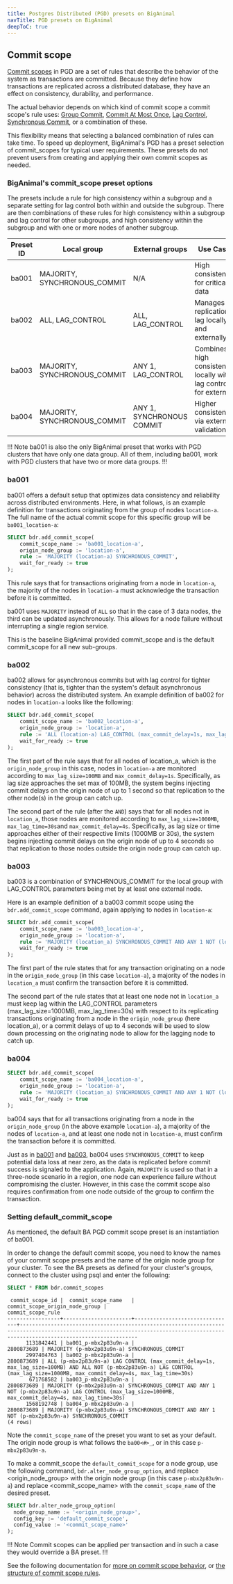 ```yaml
---
title: Postgres Distributed (PGD) presets on BigAnimal
navTitle: PGD presets on BigAnimal
deepToC: true
---
```


## Commit scope

[Commit scopes](../../../pgd/latest/durability/commit-scopes/) in PGD are a set of rules that describe the behavior of the system as transactions are committed. Because they define how transactions are replicated across a distributed database, they have an effect on consistency, durability, and performance.

The actual behavior depends on which kind of commit scope a commit scope's rule uses: [Group Commit](/../../../pgd/latest/durability/group-commit/), [Commit At Most Once](/../../../pgd/latest/durability/camo/), [Lag Control](/../../../pgd/latest/durability/lag-control/), [Synchronous Commit](/../../../pgd/latest/durability/synchronous_commit/), or a combination of these.

This flexibility means that selecting a balanced combination of rules can take time. To speed up deployment, BigAnimal's PGD has a preset selection of commit_scopes for typical user requirements. These presets do not prevent users from creating and applying their own commit scopes as needed.

### BigAnimal's commit_scope preset options

The presets include a rule for high consistency within a subgroup and a separate setting for lag control both within and outside the subgroup. There are then combinations of these rules for high consistency within a subgroup and lag control for other subgroups, and high consistency within the subgroup and with one or more nodes of another subgroup.

| Preset ID | Local group         | External groups     | Use Case                             |
|-----------|---------------------|--------------------|--------------------------------------|
| ba001     | MAJORITY, SYNCHRONOUS_COMMIT  | N/A                | High consistency for critical data   |
| ba002     | ALL, LAG_CONTROL         | ALL, LAG_CONTROL        | Manages replication lag locally and externally |
| ba003     | MAJORITY, SYNCHRONOUS_COMMIT  | ANY 1, LAG_CONTROL        | Combines high consistency locally with lag control for external|
| ba004     | MAJORITY, SYNCHRONOUS_COMMIT  | ANY 1, SYNCHRONOUS COMMIT | Higher consistency via external validation |

!!! Note
ba001 is also the only BigAnimal preset that works with PGD clusters that have only one data group. All of them, including ba001, work with PGD clusters that have two or more data groups.
!!!

### ba001

ba001 offers a default setup that optimizes data consistency and reliability across distributed environments. Here, in what follows, is an example definition for transactions originating from the group of nodes `location-a`. The full name of the actual commit scope for this specific group will be `ba001_location-a`:

```sql
SELECT bdr.add_commit_scope(
    commit_scope_name := 'ba001_location-a',
    origin_node_group := 'location-a',
    rule := 'MAJORITY (location-a) SYNCHRONOUS_COMMIT',
    wait_for_ready := true
);
```

This rule says that for transactions originating from a node in `location-a`, the majority of the nodes in `location-a` must acknowledge the transaction before it is committed.

ba001 uses `MAJORITY` instead of `ALL` so that in the case of 3 data nodes, the third can be updated asynchronously. This allows for a node failure without interrupting a single region service. 

This is the baseline BigAnimal provided commit_scope and is the default commit_scope for all new sub-groups.

### ba002

ba002 allows for asynchronous commits but with lag control for tighter consistency (that is, tighter than the system's default asynchronous behavior) across the distributed system. An example definition of ba002 for nodes in `location-a` looks like the following:

```sql
SELECT bdr.add_commit_scope(
    commit_scope_name := 'ba002_location-a',
    origin_node_group := 'location-a',
    rule := 'ALL (location-a) LAG_CONTROL (max_commit_delay=1s, max_lag_size=100MB) AND ALL NOT (location-a) LAG_CONTROL (max_lag_size=1000MB, max_commit_delay=4s, max_lag_time=30s)',
    wait_for_ready := true
);
```

The first part of the rule says that for all nodes of location_a, which is the `origin_node_group` in this case, nodes in `location-a` are monitored according to `max_lag_size=100MB` and `max_commit_delay=1s`. Specifically, as lag size approaches the set max of 100MB, the system begins injecting commit delays on the origin node of up to 1 second so that replication to the other node(s) in the group can catch up.

The second part of the rule (after the `AND`) says that for all nodes not in `location_a`, those nodes are monitored according to `max_lag_size=1000MB`, `max_lag_time=30s`and `max_commit_delay=4s`. Specifically, as lag size or time approaches either of their respective limits (1000MB or 30s), the system begins injecting commit delays on the origin node of up to 4 seconds so that replication to those nodes outside the origin node group can catch up.

### ba003

ba003 is a combination of SYNCHRNOUS_COMMIT for the local group with LAG_CONTROL parameters being met by at least one external node.

Here is an example definition of a ba003 commit scope using the `bdr.add_commit_scope` command, again applying to nodes in `location-a`:

```sql
SELECT bdr.add_commit_scope(
    commit_scope_name := 'ba003_location-a',
    origin_node_group := 'location-a',
    rule := 'MAJORITY (location_a) SYNCHRONOUS_COMMIT AND ANY 1 NOT (location_a) LAG_CONTROL (max_lag_size=1000MB, max_commit_delay=4s, max_lag_time=30s)',
    wait_for_ready := true
);
```

The first part of the rule states that for any transaction originating on a node in the `origin_node_group` (in this case `location-a`), a majority of the nodes in `location_a` must confirm the transaction before it is committed. 

The second part of the rule states that at least one node not in `location_a` must keep lag within the LAG_CONTROL parameters (max_lag_size=1000MB, max_lag_time=30s) with respect to its replicating transactions originating from a node in the `origin_node_group` (here location_a), or a commit delays of up to 4 seconds will be used to slow down processing on the originating node to allow for the lagging node to catch up.


### ba004

```sql
SELECT bdr.add_commit_scope(
    commit_scope_name := 'ba004_location-a',
    origin_node_group := 'location-a',
    rule := 'MAJORITY (location_a) SYNCHRONOUS_COMMIT AND ANY 1 NOT (location_a) SYNCHRONOUS_COMMIT',
    wait_for_ready := true
);
```

ba004 says that for all transactions originating from a node in the `origin_node_group` (in the above example `location-a`), a majority of the nodes of `location-a`, and at least one node not in `location-a`, must confirm the transaction before it is committed.

Just as in [ba001](#ba001) and [ba003](#ba003), ba004 uses `SYNCHRONOUS_COMMIT` to keep potential data loss at near zero, as the data is replicated before commit success is signaled to the application. Again, `MAJORITY` is used so that in a three-node scenario in a region, one node can experience failure without compromising the cluster. However, in this case the commit scope also requires confirmation from one node outside of the group to confirm the transaction. 

### Setting default_commit_scope

As mentioned, the default BA PGD commit scope preset is an instantiation of ba001. 

In order to change the default commit scope, you need to know the names of your commit scope presets and the name of the origin node group for your cluster. To see the BA presets as defined for your cluster's groups, connect to the cluster using psql and enter the following:

```sql
SELECT * FROM bdr.commit_scopes
```

```
 commit_scope_id |  commit_scope_name   | commit_scope_origin_node_group |                                                                                commit_scope_rule                                                                                 
-----------------+----------------------+--------------------------------+----------------------------------------------------------------------------------------------------------------------------------------------------------------------------------
      1131842441 | ba001_p-mbx2p83u9n-a |                     2800873689 | MAJORITY (p-mbx2p83u9n-a) SYNCHRONOUS_COMMIT
      2997404763 | ba002_p-mbx2p83u9n-a |                     2800873689 | ALL (p-mbx2p83u9n-a) LAG CONTROL (max_commit_delay=1s, max_lag_size=100MB) AND ALL NOT (p-mbx2p83u9n-a) LAG CONTROL (max_lag_size=1000MB, max_commit_delay=4s, max_lag_time=30s)
       671768582 | ba003_p-mbx2p83u9n-a |                     2800873689 | MAJORITY (p-mbx2p83u9n-a) SYNCHRONOUS_COMMIT AND ANY 1 NOT (p-mbx2p83u9n-a) LAG CONTROL (max_lag_size=1000MB, max_commit_delay=4s, max_lag_time=30s)
      1568192748 | ba004_p-mbx2p83u9n-a |                     2800873689 | MAJORITY (p-mbx2p83u9n-a) SYNCHRONOUS_COMMIT AND ANY 1 NOT (p-mbx2p83u9n-a) SYNCHRONOUS_COMMIT
(4 rows)
```

Note the `commit_scope_name` of the preset you want to set as your default. The origin node group is what follows the `ba00<#>_`, or in this case `p-mbx2p83u9n-a`.

To make a commit_scope the `default_commit_scope` for a node group, use the following command, `bdr.alter_node_group_option`, and replace <origin_node_group> with the origin node group (in this case `p-mbx2p83u9n-a`) and replace <commit_scope_name> with the `commit_scope_name` of the desired preset. 

```sql
SELECT bdr.alter_node_group_option(
  node_group_name := '<origin_node_group>',
  config_key := 'default_commit_scope',
  config_value := '<commit_scope_name>'
);
```

!!! Note
Commit scopes can be applied per transaction and in such a case they would override a BA preset. 
!!!

See the following documentation for [more on commit scope behavior](../../../pgd/latest/durability/commit-scopes/), or [the structure of commit scope rules](../../../pgd/latest/durability/commit-scope-rules/). 